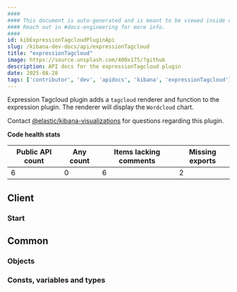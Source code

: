 ```yaml
---
####
#### This document is auto-generated and is meant to be viewed inside our experimental, new docs system.
#### Reach out in #docs-engineering for more info.
####
id: kibExpressionTagcloudPluginApi
slug: /kibana-dev-docs/api/expressionTagcloud
title: "expressionTagcloud"
image: https://source.unsplash.com/400x175/?github
description: API docs for the expressionTagcloud plugin
date: 2025-08-28
tags: ['contributor', 'dev', 'apidocs', 'kibana', 'expressionTagcloud']
---
```


Expression Tagcloud plugin adds a `tagcloud` renderer and function to the expression plugin. The renderer will display the `Wordcloud` chart.

Contact [@elastic/kibana-visualizations](https://github.com/orgs/elastic/teams/kibana-visualizations) for questions regarding this plugin.

**Code health stats**

| Public API count  | Any count | Items lacking comments | Missing exports |
|-------------------|-----------|------------------------|-----------------|
| 6 | 0 | 6 | 2 |

## Client

### Start
<DocDefinitionList data={[expressionTagcloudObj.client.start]}/>

## Common

### Objects
<DocDefinitionList data={expressionTagcloudObj.common.objects}/>

### Consts, variables and types
<DocDefinitionList data={expressionTagcloudObj.common.misc}/>

